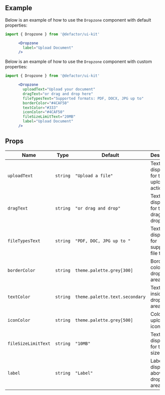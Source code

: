 
<Meta title="V2/FormElements/Dropzone/Documentation" component={MainSidebar} />

## Example

Below is an example of how to use the `Dropzone` component with default properties:

```jsx
import { Dropzone } from '@defactor/ui-kit'

      <Dropzone 
        label="Upload Document"
      />
```

Below is an example of how to use the `Dropzone` component with custom properties:

```jsx
import { Dropzone } from '@defactor/ui-kit'

      <Dropzone 
        uploadText="Upload your document"
        dragText="or drag and drop here"
        fileTypesText="Supported formats: PDF, DOCX, JPG up to"
        borderColor="#4CAF50"
        textColor="#333"
        iconColor="#4CAF50"
        fileSizeLimitText="20MB"
        label="Upload Document"
      />

```
## Props

| Name             | Type     | Default         | Description                                              |
| ---------------- | -------- | --------------- | -------------------------------------------------------- |
| `uploadText`     | `string` | `"Upload a file"` | Text displayed for the upload action.                     |
| `dragText`       | `string` | `"or drag and drop"` | Text displayed for the drag-and-drop action.             |
| `fileTypesText`  | `string` | `"PDF, DOC, JPG up to "` | Text displayed for supported file types.                 |
| `borderColor`    | `string` | `theme.palette.grey[300]` | Border color of the dropzone area.                       |
| `textColor`      | `string` | `theme.palette.text.secondary` | Text color inside the dropzone area.                   |
| `iconColor`      | `string` | `theme.palette.grey[500]` | Color of the upload icon.                                |
| `fileSizeLimitText` | `string` | `"10MB"`     | Text displayed for the file size limit.                  |
| `label`          | `string` | `"Label"`        | Label displayed above the dropzone area.                 |


